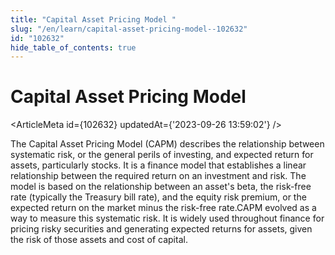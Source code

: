 ```yaml
---
title: "Capital Asset Pricing Model "
slug: "/en/learn/capital-asset-pricing-model--102632"
id: "102632"
hide_table_of_contents: true
---
```



# Capital Asset Pricing Model 

<ArticleMeta id={102632} updatedAt={'2023-09-26 13:59:02'} />
<div className='border-solid border-b border-t-0 my-4 border-[var(--ifm-color-gray-300)]' />

The Capital Asset Pricing Model (CAPM) describes the relationship between systematic risk, or the general perils of investing, and expected return for assets, particularly stocks. It is a finance model that establishes a linear relationship between the required return on an investment and risk. The model is based on the relationship between an asset's beta, the risk-free rate (typically the Treasury bill rate), and the equity risk premium, or the expected return on the market minus the risk-free rate.CAPM evolved as a way to measure this systematic risk. It is widely used throughout finance for pricing risky securities and generating expected returns for assets, given the risk of those assets and cost of capital.
